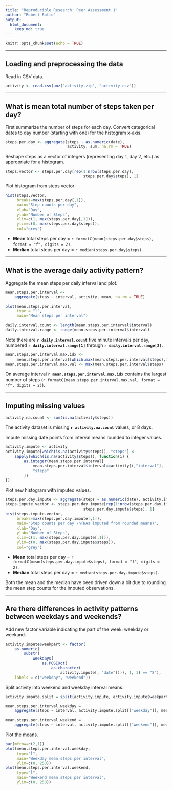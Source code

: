 ```yaml
---
title: "Reproducible Research: Peer Assessment 1"
author: "Robert Botto"
output: 
  html_document:
    keep_md: true
---
```




```r
knitr::opts_chunk$set(echo = TRUE)
```

***

## Loading and preprocessing the data

Read in CSV data.
```r
activity <- read.csv(unz("activity.zip", "activity.csv"))
```

***

## What is mean total number of steps taken per day?

First summarize the number of steps for each day.  Convert categorical dates to day number (starting with one) for the histogram x-axis.

```r
steps.per.day <- aggregate(steps ~ as.numeric(date), 
                           activity, sum, na.rm = TRUE)
```

Reshape steps as a vector of integers (representing day 1, day 2, etc.) as appropriate for a histogram. 

```r
steps.vector <- steps.per.day[rep(1:nrow(steps.per.day), 
                                  steps.per.day$steps), 1]
```

Plot histogram from steps vector

```r
hist(steps.vector, 
     breaks=max(steps.per.day[,1]),
     main="Step counts per day",
     xlab="Day",
     ylab="Number of Steps",
     xlim=c(1, max(steps.per.day[,1])),
     ylim=c(0, max(steps.per.day$steps)),
     col="grey")
```

* **Mean** total steps per day = `r formatC(mean(steps.per.day$steps), format = "f", digits = 2)`.
* **Median** total steps per day = `r median(steps.per.day$steps)`.

***

## What is the average daily activity pattern?

Aggregate the mean steps per daily interval and plot.  

```r
mean.steps.per.interval <- 
    aggregate(steps ~ interval, activity, mean, na.rm = TRUE)

plot(mean.steps.per.interval, 
     type = "l",
     main="Mean steps per interval")
```

```r
daily.interval.count <- length(mean.steps.per.interval$interval)
daily.interval.range <- range(mean.steps.per.interval$interval)
```

Note there are **`r daily.interval.count`** five minute intervals per day, numbered **`r daily.interval.range[1]`** through **`r daily.interval.range[2]`**.

```r
mean.steps.per.interval.max.idx <- 
     mean.steps.per.interval[which.max(mean.steps.per.interval$steps),1]
mean.steps.per.interval.max.val <- max(mean.steps.per.interval$steps)
```

On average interval **`r mean.steps.per.interval.max.idx`** contains the largest number of steps (`r formatC(mean.steps.per.interval.max.val, format = "f", digits = 2)`).  


***

## Imputing missing values

```r
activity.na.count <- sum(is.na(activity$steps))
```

The activity dataset is missing **`r activity.na.count`** values, or 8 days.

Impute missing date points from interval means rounded to integer values.

```r
activity.impute <- activity
activity.impute[which(is.na(activity$steps)), "steps"] <- 
    sapply(which(is.na(activity$steps)), function(i) { 
        as.integer(mean.steps.per.interval[
            mean.steps.per.interval$interval==activity[i,"interval"],
            "steps"
        ])
})
```

Plot new histogram with imputed values.

```r
steps.per.day.impute <- aggregate(steps ~ as.numeric(date), activity.impute, sum, na.rm = TRUE)
steps.impute.vector <- steps.per.day.impute[rep(1:nrow(steps.per.day.impute), 
                                  steps.per.day.impute$steps), 1]
hist(steps.impute.vector, 
     breaks=max(steps.per.day.impute[,1]),
     main="Step counts per day \n(NAs imputed from rounded means)",
     xlab="Day",
     ylab="Number of Steps",
     xlim=c(1, max(steps.per.day.impute[,1])),
     ylim=c(0, max(steps.per.day.impute$steps)),
     col="grey")
```

* **Mean** total steps per day = `r formatC(mean(steps.per.day.impute$steps), format = "f", digits = 2)`.
* **Median** total steps per day = `r median(steps.per.day.impute$steps)`.

Both the mean and the median have been driven down a bit due to rounding the mean step counts for the imputed observations.

***

## Are there differences in activity patterns between weekdays and weekends?

Add new factor variable indicating the part of the week: weekday or weekand.

```r
activity.impute$weekpart <- factor(
    as.numeric(
        substr(
            weekdays(
                as.POSIXct(
                    as.character(
                        activity.impute[, "date"]))), 1, 1) == "S"), 
    labels = c("weekday", "weekend"))
```

Split activity into weekend and weekday interval means.

```r
activity.impute.split = split(activity.impute, activity.impute$weekpart)

mean.steps.per.interval.weekday = 
    aggregate(steps ~ interval, activity.impute.split[["weekday"]], mean, na.rm = TRUE)

mean.steps.per.interval.weekend = 
    aggregate(steps ~ interval, activity.impute.split[["weekend"]], mean, na.rm = TRUE)

```

Plot the means.

```r
par(mfrow=c(2,1))
plot(mean.steps.per.interval.weekday, 
     type="l", 
     main="Weekday mean steps per interval",
     ylim=c(0, 250))
plot(mean.steps.per.interval.weekend, 
     type="l", 
     main="Weekend mean steps per interval",
     ylim=c(0, 250))
```
